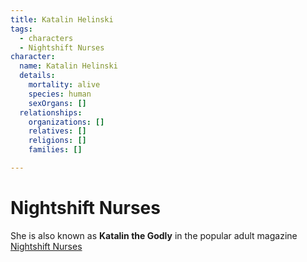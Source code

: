 ```yaml
---
title: Katalin Helinski
tags:
  - characters
  - Nightshift Nurses
character:
  name: Katalin Helinski
  details:
    mortality: alive
    species: human
    sexOrgans: []
  relationships:
    organizations: []
    relatives: []
    religions: []
    families: []

---
```


<Stub />

# Nightshift Nurses

She is also known as **Katalin the Godly** in the popular adult magazine
[Nightshift Nurses](/organizations/nightshift-nurses/)
